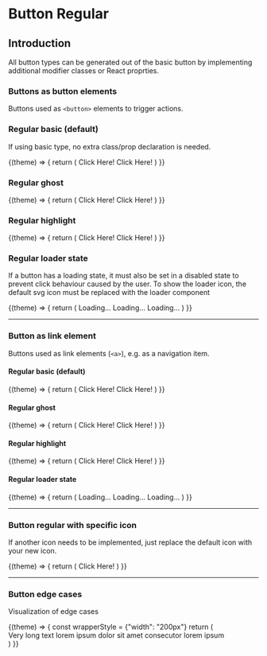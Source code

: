 
# Button Regular

## Introduction
All button types can be generated out of the basic button by implementing additional modifier classes or React proprties.

### Buttons as button elements
Buttons used as `<button>` elements to trigger actions.

### Regular basic (default)
If using basic type, no extra class/prop declaration is needed.

<Example noTheme={false} className="sg-example-button-regular">
  {(theme) => {
    return (
      <React.Fragment>
        <p-button-regular theme={theme}>Click Here!</p-button-regular>
        <p-button-regular theme={theme} disabled="true">Click Here!</p-button-regular>
      </React.Fragment>
    )
}}
</Example>

### Regular ghost

<Example noTheme={false} className="sg-example-button-regular">
  {(theme) => {
    return (
      <React.Fragment>
        <p-button-regular variant="ghost" theme={theme}>Click Here!</p-button-regular>
        <p-button-regular variant="ghost" theme={theme} disabled="true">Click Here!</p-button-regular>
      </React.Fragment>
    )
}}
</Example>

### Regular highlight

<Example noTheme={false} className="sg-example-button-regular">
  {(theme) => {
    return (
      <React.Fragment>
        <p-button-regular variant="highlight" theme={theme}>Click Here!</p-button-regular>
        <p-button-regular variant="highlight" theme={theme} disabled="true">Click Here!</p-button-regular>
      </React.Fragment>
    )
}}
</Example>

### Regular loader state
If a button has a loading state, it must also be set in a disabled state to prevent click behaviour caused by the user.
To show the loader icon, the default svg icon must be replaced with the loader component

<Example noTheme={false} className="sg-example-button-regular">
  {(theme) => {
    return (
      <React.Fragment>
        <p-button-regular loading="true" theme={theme}>Loading...</p-button-regular>
        <p-button-regular variant="ghost" loading="true" theme={theme}>Loading...</p-button-regular>
        <p-button-regular variant="highlight" loading="true" theme={theme}>Loading...</p-button-regular>
      </React.Fragment>
    )
}}
</Example>

---

### Button as link element
Buttons used as link elements (`<a>`), e.g. as a navigation item.

#### Regular basic (default)
<Example noTheme={false} className="sg-example-button-regular">
  {(theme) => {
    return (
      <React.Fragment>
        <p-button-regular href="/lorem/ipsum" theme={theme}>Click Here!</p-button-regular>
        <p-button-regular href="#" disabled="true" theme={theme}>Click Here!</p-button-regular>
      </React.Fragment>
    )
}}
</Example>

#### Regular ghost
<Example noTheme={false} className="sg-example-button-regular">
  {(theme) => {
    return (
      <React.Fragment>
        <p-button-regular href="/lorem/ipsum" variant="ghost" theme={theme}>Click Here!</p-button-regular>
        <p-button-regular href="#" variant="ghost" disabled theme={theme}>Click Here!</p-button-regular>
      </React.Fragment>
    )
}}
</Example>

#### Regular highlight
<Example noTheme={false} className="sg-example-button-regular">
  {(theme) => {
    return (
      <React.Fragment>
        <p-button-regular href="/lorem/ipsum" variant="highlight" theme={theme}>Click Here!</p-button-regular>
        <p-button-regular href="#" variant="highlight" disabled theme={theme}>Click Here!</p-button-regular>
      </React.Fragment>
    )
}}
</Example>

#### Regular loader state
<Example noTheme={false} className="sg-example-button-regular">
  {(theme) => {
    return (
      <React.Fragment>
        <p-button-regular href="/lorem/ipsum" variant="highlight" loading="true" theme={theme}>Loading...</p-button-regular>
        <p-button-regular href="#" variant="ghost" loading="true" theme={theme}>Loading...</p-button-regular>
        <p-button-regular href="#" loading="true" theme={theme}>Loading...</p-button-regular>
      </React.Fragment>
    )
}}
</Example>

---

### Button regular with specific icon
If another icon needs to be implemented, just replace the default icon with your new icon.

<Example noTheme={false} className="sg-example-button-regular">
  {(theme) => {
    return (
      <React.Fragment>
        <p-button-regular icon="icon_phone.min.svg" theme={theme}>Click Here!</p-button-regular>
      </React.Fragment>
    )
}}
</Example>

---

### Button edge cases
Visualization of edge cases

<Example noTheme={false} className="sg-example-button-regular">
  {(theme) => {
    const wrapperStyle = {"width": "200px"}
    return (
      <React.Fragment>
        <div style={wrapperStyle}>
          <p-button-regular icon="icon_phone.min.svg" theme={theme}>Very long text lorem ipsum dolor sit amet consecutor lorem ipsum</p-button-regular>
        </div>
      </React.Fragment>
    )
}}
</Example>
